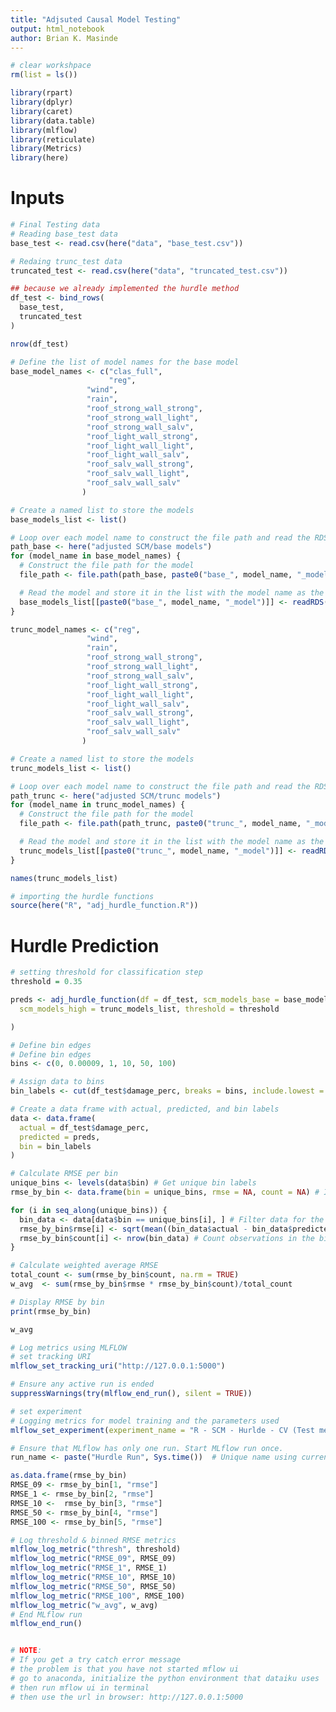 ```yaml
---
title: "Adjsuted Causal Model Testing"
output: html_notebook
author: Brian K. Masinde
---
```


```r
# clear workshpace
rm(list = ls())
```

```r
library(rpart)
library(dplyr)
library(caret)
library(data.table)
library(mlflow)
library(reticulate)
library(Metrics)
library(here)
```

# Inputs
```r
# Final Testing data 
# Reading base_test data
base_test <- read.csv(here("data", "base_test.csv"))

# Redaing trunc_test data
truncated_test <- read.csv(here("data", "truncated_test.csv"))

## because we already implemented the hurdle method
df_test <- bind_rows(
  base_test,
  truncated_test
)

nrow(df_test)
```

```r
# Define the list of model names for the base model
base_model_names <- c("clas_full",
                      "reg",
                 "wind",
                 "rain",
                 "roof_strong_wall_strong",
                 "roof_strong_wall_light",
                 "roof_strong_wall_salv",
                 "roof_light_wall_strong",
                 "roof_light_wall_light",
                 "roof_light_wall_salv",
                 "roof_salv_wall_strong",
                 "roof_salv_wall_light",
                 "roof_salv_wall_salv"
                )

# Create a named list to store the models
base_models_list <- list()

# Loop over each model name to construct the file path and read the RDS file
path_base <- here("adjusted SCM/base models")
for (model_name in base_model_names) {
  # Construct the file path for the model
  file_path <- file.path(path_base, paste0("base_", model_name, "_model.rds"))

  # Read the model and store it in the list with the model name as the key
  base_models_list[[paste0("base_", model_name, "_model")]] <- readRDS(file_path)
}

```

```r
trunc_model_names <- c("reg",
                 "wind",
                 "rain",
                 "roof_strong_wall_strong",
                 "roof_strong_wall_light",
                 "roof_strong_wall_salv",
                 "roof_light_wall_strong",
                 "roof_light_wall_light",
                 "roof_light_wall_salv",
                 "roof_salv_wall_strong",
                 "roof_salv_wall_light",
                 "roof_salv_wall_salv"
                )

# Create a named list to store the models
trunc_models_list <- list()

# Loop over each model name to construct the file path and read the RDS file
path_trunc <- here("adjusted SCM/trunc models")
for (model_name in trunc_model_names) {
  # Construct the file path for the model
  file_path <- file.path(path_trunc, paste0("trunc_", model_name, "_model.rds"))

  # Read the model and store it in the list with the model name as the key
  trunc_models_list[[paste0("trunc_", model_name, "_model")]] <- readRDS(file_path)
}
```

```r
names(trunc_models_list)
```

```r
# importing the hurdle functions
source(here("R", "adj_hurdle_function.R"))
```


# Hurdle Prediction
```r
# setting threshold for classification step
threshold = 0.35

preds <- adj_hurdle_function(df = df_test, scm_models_base = base_models_list,
  scm_models_high = trunc_models_list, threshold = threshold

)
```

```r
# Define bin edges
# Define bin edges
bins <- c(0, 0.00009, 1, 10, 50, 100)

# Assign data to bins
bin_labels <- cut(df_test$damage_perc, breaks = bins, include.lowest = TRUE, right = TRUE)

# Create a data frame with actual, predicted, and bin labels
data <- data.frame(
  actual = df_test$damage_perc,
  predicted = preds,
  bin = bin_labels
)

# Calculate RMSE per bin
unique_bins <- levels(data$bin) # Get unique bin labels
rmse_by_bin <- data.frame(bin = unique_bins, rmse = NA, count = NA) # Initialize results data frame

for (i in seq_along(unique_bins)) {
  bin_data <- data[data$bin == unique_bins[i], ] # Filter data for the current bin
  rmse_by_bin$rmse[i] <- sqrt(mean((bin_data$actual - bin_data$predicted)^2, na.rm = TRUE)) # Calculate RMSE
  rmse_by_bin$count[i] <- nrow(bin_data) # Count observations in the bin
}

# Calculate weighted average RMSE
total_count <- sum(rmse_by_bin$count, na.rm = TRUE)
w_avg  <- sum(rmse_by_bin$rmse * rmse_by_bin$count)/total_count

# Display RMSE by bin
print(rmse_by_bin)
```

```r
w_avg
```

```r
# Log metrics using MLFLOW
# set tracking URI
mlflow_set_tracking_uri("http://127.0.0.1:5000")

# Ensure any active run is ended
suppressWarnings(try(mlflow_end_run(), silent = TRUE))

# set experiment
# Logging metrics for model training and the parameters used
mlflow_set_experiment(experiment_name = "R - SCM - Hurlde - CV (Test metircs)")

# Ensure that MLflow has only one run. Start MLflow run once.
run_name <- paste("Hurdle Run", Sys.time())  # Unique name using current time

as.data.frame(rmse_by_bin)
RMSE_09 <- rmse_by_bin[1, "rmse"]
RMSE_1 <- rmse_by_bin[2, "rmse"]
RMSE_10 <-  rmse_by_bin[3, "rmse"]
RMSE_50 <- rmse_by_bin[4, "rmse"]
RMSE_100 <- rmse_by_bin[5, "rmse"]

# Log threshold & binned RMSE metrics
mlflow_log_metric("thresh", threshold)
mlflow_log_metric("RMSE_09", RMSE_09)
mlflow_log_metric("RMSE_1", RMSE_1)
mlflow_log_metric("RMSE_10", RMSE_10)
mlflow_log_metric("RMSE_50", RMSE_50)
mlflow_log_metric("RMSE_100", RMSE_100)
mlflow_log_metric("w_avg", w_avg)
# End MLflow run
mlflow_end_run()


# NOTE:
# If you get a try catch error message
# the problem is that you have not started mflow ui
# go to anaconda, initialize the python environment that dataiku uses
# then run mflow ui in terminal
# then use the url in browser: http://127.0.0.1:5000
```

